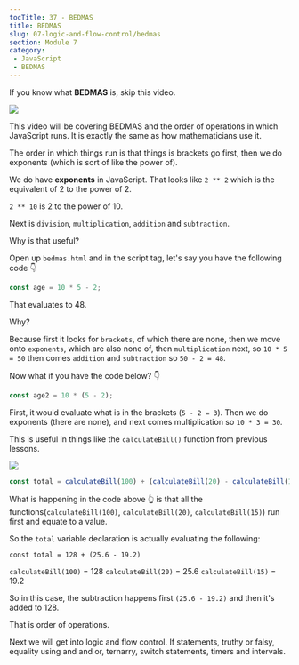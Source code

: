 ```yaml
---
tocTitle: 37 - BEDMAS
title: BEDMAS
slug: 07-logic-and-flow-control/bedmas
section: Module 7
category:
 - JavaScript
 - BEDMAS
---
```


If you know what **BEDMAS** is, skip this video.

![](./371.png)

This video will be covering BEDMAS and the order of operations in which JavaScript runs. It is exactly the same as how mathematicians use it.

The order in which things run is that things is brackets go first, then we do exponents (which is sort of like the power of).

We do have **exponents** in JavaScript. That looks like `2 ** 2` which is the equivalent of 2 to the power of 2.

`2 ** 10` is 2 to the power of 10.

Next is `division`, `multiplication`, `addition` and `subtraction`.

Why is that useful?

Open up `bedmas.html` and in the script tag, let's say you have the following code 👇

```js
const age = 10 * 5 - 2;
```

That evaluates to 48.

Why?

Because first it looks for `brackets`, of which there are none, then we move onto `exponents`, which are also none of, then `multiplication` next, so `10 * 5 = 50` then comes `addition` and `subtraction` so `50 - 2 = 48`.

Now what if you have the code below? 👇

```js
const age2 = 10 * (5 - 2);
```

First, it would evaluate what is in the brackets (`5 - 2 = 3`). Then we do exponents (there are none), and next comes multiplication so `10 * 3 = 30`.

This is useful in things like the `calculateBill()` function from previous lessons.

![](./372.png)

```js
const total = calculateBill(100) + (calculateBill(20) - calculateBill(15));
```

What is happening in the code above  👆 is that all the functions(`calculateBill(100)`, `calculateBill(20)`, `calculateBill(15)`) run first and equate to a value.

So the `total` variable declaration is actually evaluating the following:

`const total = 128 + (25.6 - 19.2)`

`calculateBill(100)` = 128 `calculateBill(20)` = 25.6  `calculateBill(15)` = 19.2

So in this case, the subtraction happens first `(25.6 - 19.2)` and then it's added to 128.

That is order of operations.

Next we will get into logic and flow control. If statements, truthy or falsy, equality using and and or, ternarry, switch statements, timers and intervals.
